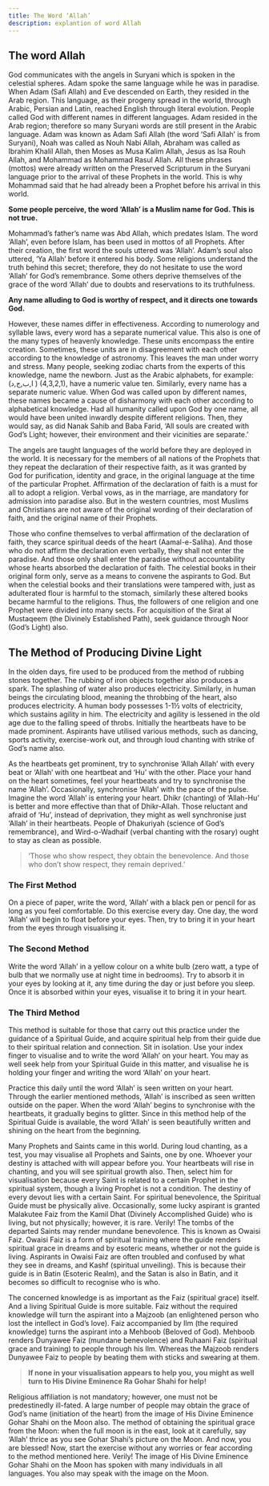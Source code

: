 ```yaml
---
title: The Word ‘Allah’
description: explantion of word Allah 
---
```


## The word Allah

God communicates with the angels in Suryani which is spoken in the
celestial spheres. Adam spoke the same language while he was in paradise.
When Adam (Safi Allah) and Eve descended on Earth, they resided in the
Arab region. This language, as their progeny spread in the world, through
Arabic, Persian and Latin, reached English through literal evolution. People
called God with different names in different languages. Adam resided in
the Arab region; therefore so many Suryani words are still present in the
Arabic language. Adam was known as Adam Safi Allah (the word ‘Safi
Allah’ is from Suryani), Noah was called as Nouh Nabi Allah, Abraham
was called as Ibrahim Khalil Allah, then Moses as Musa Kalim Allah,
Jesus as Isa Rouh Allah, and Mohammad as Mohammad Rasul Allah. All
these phrases (mottos) were already written on the Preserved Scripturum
in the Suryani language prior to the arrival of these Prophets in the world.
This is why Mohammad said that he had already been a Prophet before
his arrival in this world.

**Some people perceive, the word ‘Allah’ is a Muslim name for God.
This is not true.**

Mohammad’s father’s name was Abd Allah, which predates Islam. The
word ‘Allah’, even before Islam, has been used in mottos of all Prophets.
After their creation, the first word the souls uttered was ‘Allah’. Adam’s
soul also uttered, ‘Ya Allah’ before it entered his body. Some religions
understand the truth behind this secret; therefore, they do not hesitate
to use the word ‘Allah’ for God’s remembrance. Some others deprive
themselves of the grace of the word ‘Allah’ due to doubts and reservations
to its truthfulness.

**Any name alluding to God is worthy of respect, and it directs one
towards God.**

However, these names differ in effectiveness. According to numerology
and syllable laws, every word has a separate numerical value. This also is
one of the many types of heavenly knowledge. These units encompass the
entire creation. Sometimes, these units are in disagreement with each other
according to the knowledge of astronomy. This leaves the man under worry
and stress. Many people, seeking zodiac charts from the experts of this
knowledge, name the newborn. Just as the Arabic alphabets, for example:
(ا,ب,ج,د
) (4,3,2,1), have a numeric value ten. Similarly, every name has a
separate numeric value. When God was called upon by different names,
these names became a cause of disharmony with each other according
to alphabetical knowledge. Had all humanity called upon God by one
name, all would have been united inwardly despite different religions.
Then, they would say, as did Nanak Sahib and Baba Farid, ‘All souls are
created with God’s Light; however, their environment and their vicinities
are separate.’

The angels are taught languages of the world before they are deployed in
the world. It is necessary for the members of all nations of the Prophets
that they repeat the declaration of their respective faith, as it was granted
by God for purification, identity and grace, in the original language
at the time of the particular Prophet. Affirmation of the declaration
of faith is a must for all to adopt a religion. Verbal vows, as in the
marriage, are mandatory for admission into paradise also. But in the
western countries, most Muslims and Christians are not aware of the
original wording of their declaration of faith, and the original name of
their Prophets.

Those who confine themselves to verbal affirmation of the declaration of
faith, they scarce spiritual deeds of the heart (Aamal-e-Saliha). And those
who do not affirm the declaration even verbally, they shall not enter the
paradise. And those only shall enter the paradise without accountability
whose hearts absorbed the declaration of faith. The celestial books in their
original form only, serve as a means to convene the aspirants to God. But
when the celestial books and their translations were tampered with, just as adulterated flour is harmful to the stomach, similarly these altered books
became harmful to the religions. Thus, the followers of one religion and
one Prophet were divided into many sects. For acquisition of the Sirat al
Mustaqeem (the Divinely Established Path), seek guidance through Noor
(God’s Light) also.

## The Method of Producing Divine Light

In the olden days, fire used to be produced from the method of rubbing
stones together. The rubbing of iron objects together also produces a spark.
The splashing of water also produces electricity. Similarly, in human beings
the circulating blood, meaning the throbbing of the heart, also produces
electricity. A human body possesses 1-1½ volts of electricity, which sustains
agility in him. The electricity and agility is lessened in the old age due
to the falling speed of throbs. Initially the heartbeats have to be made
prominent. Aspirants have utilised various methods, such as dancing,
sports activity, exercise-work out, and through loud chanting with strike
of God’s name also.

As the heartbeats get prominent, try to synchronise ‘Allah Allah’ with
every beat or ‘Allah’ with one heartbeat and ‘Hu’ with the other. Place your
hand on the heart sometimes, feel your heartbeats and try to synchronise
the name ‘Allah’. Occasionally, synchronise ‘Allah’ with the pace of the
pulse. Imagine the word ‘Allah’ is entering your heart. Dhikr (chanting)
of ‘Allah-Hu’ is better and more effective than that of Dhikr-Allah. Those
reluctant and afraid of ‘Hu’, instead of deprivation, they might as well
synchronise just ‘Allah’ in their heartbeats. People of Dhakuriyah (science
of God’s remembrance), and Wird-o-Wadhaif (verbal chanting with the
rosary) ought to stay as clean as possible.

> ‘Those who show respect, they obtain the benevolence. And those who
don’t show respect, they remain deprived.’

### The First Method
On a piece of paper, write the word, ‘Allah’ with a black pen or pencil for
as long as you feel comfortable. Do this exercise every day. One day, the
word ‘Allah’ will begin to float before your eyes. Then, try to bring it in
your heart from the eyes through visualising it.
### The Second Method
Write the word ‘Allah’ in a yellow colour on a white bulb (zero watt, a type
of bulb that we normally use at night time in bedrooms). Try to absorb it
in your eyes by looking at it, any time during the day or just before you
sleep. Once it is absorbed within your eyes, visualise it to bring it in your
heart.
### The Third Method
This method is suitable for those that carry out this practice under the
guidance of a Spiritual Guide, and acquire spiritual help from their guide
due to their spiritual relation and connection. Sit in isolation. Use your
index finger to visualise and to write the word ‘Allah’ on your heart. You
may as well seek help from your Spiritual Guide in this matter, and visualise
he is holding your finger and writing the word ‘Allah’ on your heart.

Practice this daily until the word ‘Allah’ is seen written on your heart.
Through the earlier mentioned methods, ‘Allah’ is inscribed as seen written
outside on the paper. When the word ‘Allah’ begins to synchronise with
the heartbeats, it gradually begins to glitter. Since in this method help of
the Spiritual Guide is available, the word ‘Allah’ is seen beautifully written
and shining on the heart from the beginning.

Many Prophets and Saints came in this world. During loud chanting, as
a test, you may visualise all Prophets and Saints, one by one. Whoever
your destiny is attached with will appear before you. Your heartbeats will
rise in chanting, and you will see spiritual growth also. Then, select him
for visualisation because every Saint is related to a certain Prophet in the
spiritual system, though a living Prophet is not a condition. The destiny
of every devout lies with a certain Saint. For spiritual benevolence, the 
Spiritual Guide must be physically alive. Occasionally, some lucky aspirant
is granted Malakutee Faiz from the Kamil Dhat (Divinely Accomplished
Guide) who is living, but not physically; however, it is rare. Verily! The
tombs of the departed Saints may render mundane benevolence. This is
known as Owaisi Faiz. Owaisi Faiz is a form of spiritual training where
the guide renders spiritual grace in dreams and by esoteric means, whether
or not the guide is living. Aspirants in Owaisi Faiz are often troubled and
confused by what they see in dreams, and Kashf (spiritual unveiling). This
is because their guide is in Batin (Esoteric Realm), and the Satan is also in
Batin, and it becomes so difficult to recognise who is who.

The concerned knowledge is as important as the Faiz (spiritual grace)
itself. And a living Spiritual Guide is more suitable. Faiz without the
required knowledge will turn the aspirant into a Majzoob (an enlightened
person who lost the intellect in God’s love). Faiz accompanied by Ilm (the
required knowledge) turns the aspirant into a Mehboob (Beloved of God).
Mehboob renders Dunyawee Faiz (mundane benevolence) and Ruhaani
Faiz (spiritual grace and training) to people through his Ilm. Whereas the
Majzoob renders Dunyawee Faiz to people by beating them with sticks
and swearing at them.

> **If none in your visualisation appears
to help you, you might as well turn to His
Divine Eminence Ra Gohar Shahi for help!**

Religious affiliation is not mandatory; however, one must not be
predestinedly ill-fated. A large number of people may obtain the grace
of God’s name (initiation of the heart) from the image of His Divine
Eminence Gohar Shahi on the Moon also. The method of obtaining the
spiritual grace from the Moon: when the full moon is in the east, look at it
carefully, say ‘Allah’ thrice as you see Gohar Shahi’s picture on the Moon.
And now, you are blessed! Now, start the exercise without any worries or fear
according to the method mentioned here. Verily! The image of His Divine
Eminence Gohar Shahi on the Moon has spoken with many individuals in
all languages. You also may speak with the image on the Moon.